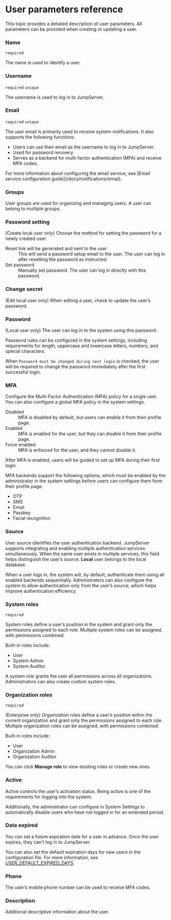 # User parameters reference

This topic provides a detailed description of user parameters. All parameters can be provided when creating or updating a user.

### Name

`required`

The name is used to identify a user.

### Username

`required` `unique`

The username is used to log in to JumpServer.

### Email

`required` `unique`

The user email is primarily used to receive system notifications. 
It also supports the following functions:
- Users can use their email as the username to log in to JumpServer.
- Used for password recovery.
- Serves as a backend for multi-factor authentication (MFA) and receive MFA codes.

<Alert>
For more information about configuring the email service, see [Email service configuration guide](/docs/notifications/email).
</Alert>

### Groups

User groups are used for organizing and managing users. A user can belong to multiple groups.

### Password setting

(Create local user only) Choose the method for setting the password for a newly created user.

<dl>
<dt>Reset link will be generated and sent to the user</dt>
<dd>
This will send a password setup email to the user. The user can log in after resetting the password as instructed.
</dd>

<dt>Set password</dt>
<dd>
Manually set password. The user can log in directly with this password.
</dd>
</dl>

### Change secret

(Edit local user only) When editing a user, check to update the user’s password.

### Password

(Local user only) The user can log in to the system using this password. 

Password rules can be configured in the system settings, including requirements for length, uppercase and lowercase letters, numbers, and special characters.

When `Password must be changed during next login` is checked, the user will be required to change the password immediately after the first successful login.

### MFA
Configure the Multi-Factor Authentication (MFA) policy for a single user. You can also configure a global MFA policy in the system settings.

<dl>
<dt>Disabled</dt>
<dd>
MFA is disabled by default, but users can enable it from their profile page. 
</dd>

<dt>Enabled</dt>
<dd>
MFA is enabled for the user, but they can disable it from their profile page.
</dd>

<dt>Force enabled</dt>
<dd>
MFA is enforced for the user, and they cannot disable it.
</dd>
</dl>

After MFA is enabled, users will be guided to set up MFA during their first login.

MFA backends support the following options, which must be enabled by the administrator in the system settings before users can configure them from their profile page:
- OTP
- SMS
- Email
- Passkey
- Facial recognition

### Source
User source identifies the user authentication backend. JumpServer supports integrating and enabling multiple authentication services simultaneously. When the same user exists in multiple services, this field helps distinguish the user’s source. **Local** user belongs to the local database.

When a user logs in, the system will, by default, authenticate them using all enabled backends sequentially. Administrators can also configure the system to allow authentication only from the user’s source, which helps improve authentication efficiency.

### System roles

`required`

System roles define a user’s position in the system and grant only the permissions assigned to each role. Multiple system roles can be assigned, with permissions combined.

Built-in roles include: 
- User
- System Admin
- System Auditor

<Alert type="xpack">
A system role grants the user all permissions across all organizations. Administrators can also create custom system roles.
</Alert>

### Organization roles <Icon name="xpack-md" />

`required`

(Enterprise only) Organization roles define a user’s position within the current organization and grant only the permissions assigned to each role. Multiple organization roles can be assigned, with permissions combined.

Built-in roles include: 
- User
- Organization Admin
- Organization Auditor

You can click **Manage role** to view existing roles or create new ones.

### Active
Active controls the user’s activation status. Being active is one of the requirements for logging into the system. 

Additionally, the administrator can configure in System Settings to automatically disable users who have not logged in for an extended period.

### Date expired

You can set a future expiration date for a user in advance. Once the user expires, they can't log in to JumpServer.

You can also set the default expiration days for new users in the configuration file. For more information, see [USER_DEFAULT_EXPIRED_DAYS](/docs/configuration#user_default_expired_days).

### Phone

The user’s mobile phone number can be used to receive MFA codes. 

### Description

Additional descriptive information about the user.
